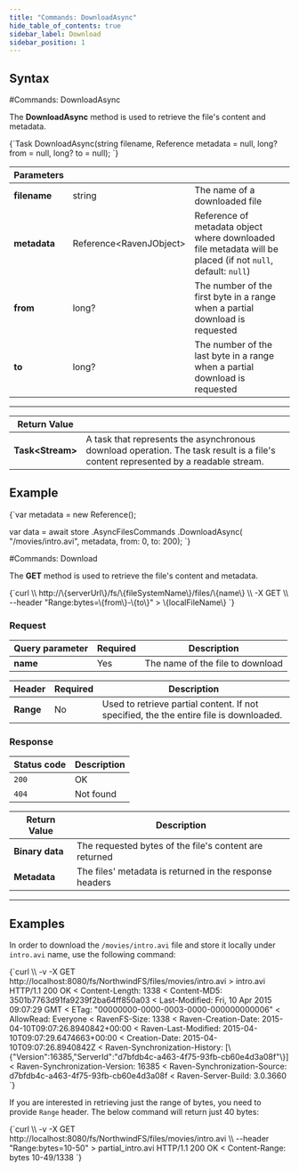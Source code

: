 ```yaml
---
title: "Commands: DownloadAsync"
hide_table_of_contents: true
sidebar_label: Download
sidebar_position: 1
---
```





## Syntax
<LanguageSwitcher supportedLanguages={supportedLanguages} />
<LanguageContent language="csharp">
#Commands: DownloadAsync

The **DownloadAsync** method is used to retrieve the file's content and metadata.



<TabItem value="download_1" label="download_1">
<CodeBlock language="csharp">
{`Task<Stream> DownloadAsync(string filename, Reference<RavenJObject> metadata = null, long? from = null, long? to = null);
`}
</CodeBlock>
</TabItem>

| Parameters | | |
| ------------- | ------------- | ----- |
| **filename** | string | The name of a downloaded file |
| **metadata** | Reference&lt;RavenJObject&gt; | Reference of metadata object where downloaded file metadata will be placed (if not `null`, default: `null`)  |
| **from** | long? | The number of the first byte in a range when a partial download is requested |
| **to** | long? | The number of the last byte in a range when a partial download is requested|

---

| Return Value | |
| ------------- | ------------- |
| **Task&lt;Stream&gt;** | A task that represents the asynchronous download operation. The task result is a file's content represented by a readable stream. |

## Example

<TabItem value="download_2" label="download_2">
<CodeBlock language="csharp">
{`var metadata = new Reference<RavenJObject>();

var data = await store
	.AsyncFilesCommands
	.DownloadAsync(
		"/movies/intro.avi",
		metadata,
		from: 0,
		to: 200);
`}
</CodeBlock>
</TabItem>

</LanguageContent>
<LanguageContent language="http">
#Commands: Download

The **GET** method is used to retrieve the file's content and metadata.



<TabItem value="json" label="json">
<CodeBlock language="json">
{`curl \\
	http://\{serverUrl\}/fs/\{fileSystemName\}/files/\{name\}  \\
	-X GET \\
    --header "Range:bytes=\{from\}-\{to\}"
    > \{localFileName\}
`}
</CodeBlock>
</TabItem>

### Request

| Query parameter | Required | Description |
| ------------- | -- | ---- |
| **name** | Yes | The name of the file to download |

| Header | Required | Description |
| --------| ------- | --- |
| **Range** | No |  Used to retrieve partial content. If not specified, the the entire file is downloaded. |

### Response

| Status code | Description |
| ----------- | - |
| `200` | OK |
| `404` | Not found |

| Return Value | Description |
| ------------- | ------------- |
| **Binary data** | The requested bytes of the file's content are returned |
| **Metadata** | The files' metadata is returned in the response headers |

---

## Examples

In order to download the `/movies/intro.avi` file and store it locally under `intro.avi` name, use the following command:

<TabItem value="json" label="json">
<CodeBlock language="json">
{`curl \\
	-v -X GET http://localhost:8080/fs/NorthwindFS/files/movies/intro.avi > intro.avi
HTTP/1.1 200 OK
< Content-Length: 1338
< Content-MD5: 3501b7763d91fa9239f2ba64ff850a03
< Last-Modified: Fri, 10 Apr 2015 09:07:29 GMT
< ETag: "00000000-0000-0003-0000-000000000006"
< AllowRead: Everyone
< RavenFS-Size: 1338
< Raven-Creation-Date: 2015-04-10T09:07:26.8940842+00:00
< Raven-Last-Modified: 2015-04-10T09:07:29.6474663+00:00
< Creation-Date: 2015-04-10T09:07:26.8940842Z
< Raven-Synchronization-History: [\{"Version":16385,"ServerId":"d7bfdb4c-a463-4f75-93fb-cb60e4d3a08f"\}]
< Raven-Synchronization-Version: 16385
< Raven-Synchronization-Source: d7bfdb4c-a463-4f75-93fb-cb60e4d3a08f
< Raven-Server-Build: 3.0.3660
`}
</CodeBlock>
</TabItem>

If you are interested in retrieving just the range of bytes, you need to provide `Range` header. The below command will return just 40 bytes:

<TabItem value="json" label="json">
<CodeBlock language="json">
{`curl \\
	-v -X GET http://localhost:8080/fs/NorthwindFS/files/movies/intro.avi \\ 
    --header "Range:bytes=10-50" > partial_intro.avi
HTTP/1.1 200 OK
< Content-Range: bytes 10-49/1338
`}
</CodeBlock>
</TabItem>

</LanguageContent>

<!---

-->
